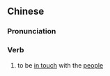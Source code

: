 {{also|亲民}}
==Chinese==
{{zh-forms|s=亲民}}

===Pronunciation===
{{zh-pron
|m=qīnmín
|cat=v
}}

===Verb===
{{zh-verb}}

# to be [[in touch]] with the [[people]]